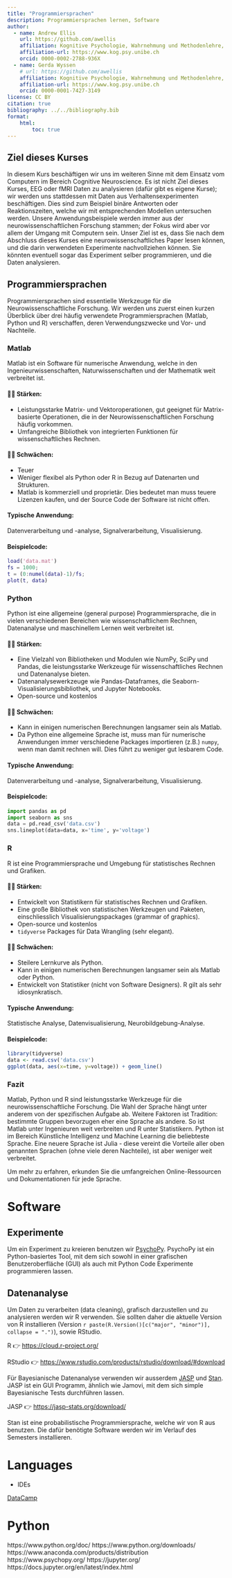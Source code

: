```yaml
---
title: "Programmiersprachen"
description: Programmiersprachen lernen, Software
author:
  - name: Andrew Ellis
    url: https://github.com/awellis
    affiliation: Kognitive Psychologie, Wahrnehmung und Methodenlehre, Universität Bern 
    affiliation-url: https://www.kog.psy.unibe.ch
    orcid: 0000-0002-2788-936X
  - name: Gerda Wyssen
    # url: https://github.com/awellis
    affiliation: Kognitive Psychologie, Wahrnehmung und Methodenlehre, Universität Bern 
    affiliation-url: https://www.kog.psy.unibe.ch
    orcid: 0000-0001-7427-3149
license: CC BY
citation: true
bibliography: ../../bibliography.bib
format:
    html:
        toc: true
---
```


## Ziel dieses Kurses

In diesem Kurs beschäftigen wir uns im weiteren Sinne mit dem Einsatz vom Computern im Bereich Cognitive Neuroscience. Es ist nicht Ziel dieses Kurses, EEG oder fMRI Daten zu analysieren (dafür gibt es eigene Kurse); wir werden uns stattdessen mit Daten aus Verhaltensexperimenten beschäftigen. Dies sind zum Beispiel binäre Antworten oder Reaktionszeiten, welche wir mit entsprechenden Modellen untersuchen werden. Unsere Anwendungsbeispiele werden immer aus der neurowissenschaftlichen Forschung stammen; der Fokus wird aber vor allem der Umgang mit Computern sein. Unser Ziel ist es, dass Sie nach dem Abschluss dieses Kurses eine neurowissenschaftliches Paper lesen können, und die darin verwendeten Experimente nachvollziehen können. Sie könnten eventuell sogar das Experiment selber programmieren, und die Daten analysieren.

## Programmiersprachen

Programmiersprachen sind essentielle Werkzeuge für die Neurowissenschaftliche Forschung. Wir werden uns zuerst einen kurzen Überblick über drei häufig verwendete Programmiersprachen (Matlab, Python und R) verschaffen, deren Verwendungszwecke und Vor- und Nachteile.





### Matlab
Matlab ist ein Software für numerische Anwendung, welche in den Ingenieurwissenschaften, Naturwissenschaften und der Mathematik weit verbreitet ist.

#### 👍🏼 Stärken:
- Leistungsstarke Matrix- und Vektoroperationen, gut geeignet für Matrix-basierte Operationen, die in der Neurowissenschaftlichen Forschung häufig vorkommen.
- Umfangreiche Bibliothek von integrierten Funktionen für wissenschaftliches Rechnen.

#### 👎🏼 Schwächen:
- Teuer
- Weniger flexibel als Python oder R in Bezug auf Datenarten und Strukturen.
- Matlab is kommerziell und proprietär. Dies bedeutet man muss teuere Lizenzen kaufen, und der Source Code der Software ist nicht offen.

#### Typische Anwendung:
Datenverarbeitung und -analyse, Signalverarbeitung, Visualisierung.


#### Beispielcode:

```matlab
load('data.mat')
fs = 1000;
t = (0:numel(data)-1)/fs;
plot(t, data)
```



### Python
Python ist eine allgemeine (general purpose) Programmiersprache, die in vielen verschiedenen Bereichen wie wissenschaftlichem Rechnen, Datenanalyse und maschinellem Lernen weit verbreitet ist.

#### 👍🏼 Stärken:
- Eine Vielzahl von Bibliotheken und Modulen wie NumPy, SciPy und Pandas, die leistungsstarke Werkzeuge für wissenschaftliches Rechnen und Datenanalyse bieten.
- Datenanalysewerkzeuge wie Pandas-Dataframes, die Seaborn-Visualisierungsbibliothek, und Jupyter Notebooks.
- Open-source und kostenlos

#### 👎🏼 Schwächen:
- Kann in einigen numerischen Berechnungen langsamer sein als Matlab.
- Da Python eine allgemeine Sprache ist, muss man für numerische Anwendungen immer verschiedene Packages importieren (z.B.) `numpy`, wenn man damit rechnen will. Dies führt zu weniger gut lesbarem Code.

#### Typische Anwendung:
Datenverarbeitung und -analyse, Signalverarbeitung, Visualisierung.

#### Beispielcode:

```python
import pandas as pd
import seaborn as sns
data = pd.read_csv('data.csv')
sns.lineplot(data=data, x='time', y='voltage')
```


### R
R ist eine Programmiersprache und Umgebung für statistisches Rechnen und Grafiken.

#### 👍🏼 Stärken:
- Entwickelt von Statistikern für statistisches Rechnen und Grafiken.
- Eine große Bibliothek von statistischen Werkzeugen und Paketen, einschliesslich Visualisierungspackages (grammar of graphics).
- Open-source und kostenlos
- `tidyverse` Packages für Data Wrangling (sehr elegant).

#### 👎🏼 Schwächen:
- Steilere Lernkurve als Python.
- Kann in einigen numerischen Berechnungen langsamer sein als Matlab oder Python.
- Entwickelt von Statistiker (nicht von Software Designers). R gilt als sehr idiosynkratisch.

#### Typische Anwendung:
Statistische Analyse, Datenvisualisierung, Neurobildgebung-Analyse.


#### Beispielcode:

```r
library(tidyverse)
data <- read.csv('data.csv')
ggplot(data, aes(x=time, y=voltage)) + geom_line()
```

### Fazit
Matlab, Python und R sind leistungsstarke Werkzeuge für die neurowissenschaftliche Forschung. Die Wahl der Sprache hängt unter anderem von der spezifischen Aufgabe ab. Weitere Faktoren ist Tradition: bestimmte Gruppen bevorzugen eher eine Sprache als andere. So ist Matlab unter Ingenieuren weit verbreiten und R unter Statistikern. Python ist im Bereich Künstliche Intelligenz und Machine Learning die beliebteste Sprache. Eine neuere Sprache ist Julia - diese vereint die Vorteile aller oben genannten Sprachen (ohne viele deren Nachteile), ist aber weniger weit verbreitet.

Um mehr zu erfahren, erkunden Sie die umfangreichen Online-Ressourcen und Dokumentationen für jede Sprache.


























# Software

## Experimente
Um ein Experiment zu kreieren benutzen wir [PsychoPy](https://www.psychopy.org/). PsychoPy ist ein Python-basiertes Tool, mit dem sich sowohl in einer grafischen Benutzeroberfläche (GUI) als auch mit Python Code Experimente programmieren lassen.

## Datenanalyse
Um Daten zu verarbeiten (data cleaning), grafisch darzustellen und zu analysieren werden wir R verwenden. Sie sollten daher die aktuelle Version von R installieren (Version `r paste(R.Version()[c("major", "minor")], collapse = ".")`), sowie RStudio.

R 👉 [https://cloud.r-project.org/](https://cloud.r-project.org/)

RStudio 👉 [https://www.rstudio.com/products/rstudio/download/#download](https://www.rstudio.com/products/rstudio/download/#download)

Für Bayesianische Datenanalyse verwenden wir ausserdem [JASP](https://jasp-stats.org) und [Stan](https://mc-stan.org/). JASP ist ein GUI Programm, ähnlich wie Jamovi, mit dem sich simple Bayesianische Tests durchführen lassen.

JASP 👉 [https://jasp-stats.org/download/](https://jasp-stats.org/download/)

Stan ist eine probabilistische Programmiersprache, welche wir von R aus benutzen. Die dafür benötigte Software werden wir im Verlauf des Semesters installieren.


# Languages

- IDEs


[DataCamp](https://www.datacamp.com)

# Python

https://www.python.org/doc/
https://www.python.org/downloads/
https://www.anaconda.com/products/distribution
https://www.psychopy.org/
https://jupyter.org/
https://docs.jupyter.org/en/latest/index.html